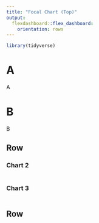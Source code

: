 ```yaml
---
title: "Focal Chart (Top)"
output: 
  flexdashboard::flex_dashboard:
    orientation: rows
---
```

```r
library(tidyverse)
```

# A

A
   
# B

B

Row {data-height=350}
-------------------------------------
### Chart 2
```r
```

### Chart 3
```r
```   

Row {data-height=10}
-------------------------------------

